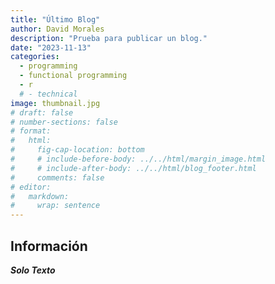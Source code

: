 ```yaml
---
title: "Último Blog"
author: David Morales
description: "Prueba para publicar un blog."
date: "2023-11-13"
categories: 
  - programming
  - functional programming
  - r
  # - technical
image: thumbnail.jpg
# draft: false
# number-sections: false
# format:
#   html:
#     fig-cap-location: bottom
#     # include-before-body: ../../html/margin_image.html
#     # include-after-body: ../../html/blog_footer.html
#     comments: false
# editor: 
#   markdown: 
#     wrap: sentence
---
```


## Información

***Solo Texto***

